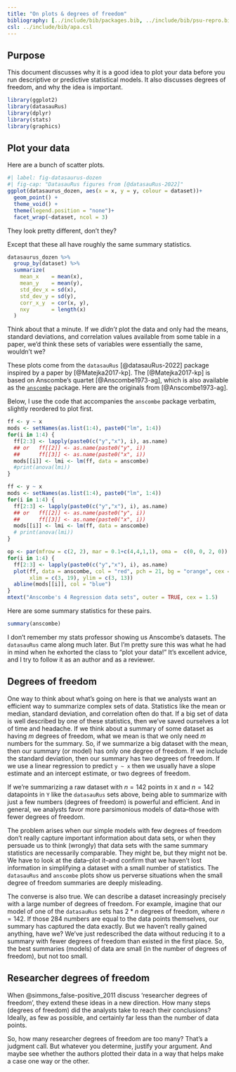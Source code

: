 ```yaml
---
title: "On plots & degrees of freedom"
bibliography: [../include/bib/packages.bib, ../include/bib/psu-repro.bib]
csl: ../include/bib/apa.csl
---
```


## Purpose

This document discusses why it is a good idea to plot your data before you run descriptive or predictive statistical models.
It also discusses degrees of freedom, and why the idea is important.

```r
library(ggplot2)
library(datasauRus)
library(dplyr)
library(stats)
library(graphics)
```

## Plot your data

Here are a bunch of scatter plots.

```r
#| label: fig-datasaurus-dozen
#| fig-cap: "DatasauRus figures from [@datasauRus-2022]"
ggplot(datasaurus_dozen, aes(x = x, y = y, colour = dataset))+
  geom_point() +
  theme_void() +
  theme(legend.position = "none")+
  facet_wrap(~dataset, ncol = 3)
```

They look pretty different, don't they?

Except that these all have roughly the same summary statistics.

```r
datasaurus_dozen %>%
  group_by(dataset) %>%
  summarize(
    mean_x    = mean(x),
    mean_y    = mean(y),
    std_dev_x = sd(x),
    std_dev_y = sd(y),
    corr_x_y  = cor(x, y),
    nxy       = length(x)
  )
```

Think about that a minute.
If we *didn't* plot the data and only had the means, standard deviations, and correlation values available from some table in a paper, we'd think these sets of variables were essentially the same, wouldn't we?

These plots come from the `datasauRus` [@datasauRus-2022] package inspired by a paper by [@Matejka2017-kp].
The [@Matejka2017-kp] is based on Anscombe's quartet [@Anscombe1973-ag], which is also available as the [`anscombe`](https://cran.r-project.org/package=anscombe) package. 
Here are the originals from [@Anscombe1973-ag].

::: {.callout-note}

Below, I use the code that accompanies the `anscombe` package verbatim, slightly reordered to plot first.

:::

```r
ff <- y ~ x
mods <- setNames(as.list(1:4), paste0("lm", 1:4))
for(i in 1:4) {
  ff[2:3] <- lapply(paste0(c("y","x"), i), as.name)
  ## or   ff[[2]] <- as.name(paste0("y", i))
  ##      ff[[3]] <- as.name(paste0("x", i))
  mods[[i]] <- lmi <- lm(ff, data = anscombe)
  #print(anova(lmi))
}
```

```r
ff <- y ~ x
mods <- setNames(as.list(1:4), paste0("lm", 1:4))
for(i in 1:4) {
  ff[2:3] <- lapply(paste0(c("y","x"), i), as.name)
  ## or   ff[[2]] <- as.name(paste0("y", i))
  ##      ff[[3]] <- as.name(paste0("x", i))
  mods[[i]] <- lmi <- lm(ff, data = anscombe)
  # print(anova(lmi))
}
```

```r
op <- par(mfrow = c(2, 2), mar = 0.1+c(4,4,1,1), oma =  c(0, 0, 2, 0))
for(i in 1:4) {
  ff[2:3] <- lapply(paste0(c("y","x"), i), as.name)
  plot(ff, data = anscombe, col = "red", pch = 21, bg = "orange", cex = 1.2,
       xlim = c(3, 19), ylim = c(3, 13))
  abline(mods[[i]], col = "blue")
}
mtext("Anscombe's 4 Regression data sets", outer = TRUE, cex = 1.5)
```

Here are some summary statistics for these pairs.

```r
summary(anscombe)
```

::: {.callout-note}

I don't remember my stats professor showing us Anscombe's datasets.
The `datasauRus` came along much later.
But I'm pretty sure this was what he had in mind when he exhorted the class to "plot your data!"
It's excellent advice, and I try to follow it as an author and as a reviewer.

:::

## Degrees of freedom

One way to think about what's going on here is that we analysts want an efficient way to summarize complex sets of data.
Statistics like the mean or median, standard deviation, and correlation often do that.
If a big set of data is well described by one of these statistics, then we've saved ourselves a lot of time and headache.
If we think about a summary of some dataset as having $m$ degrees of freedom, what we mean is that we only need $m$ numbers for the summary.
So, if we summarize a big dataset with the mean, then our summary (or model) has only one degree of freedom.
If we include the standard deviation, then our summary has two degrees of freedom.
If we use a linear regression to predict `y ~ x` then we usually have a slope estimate and an intercept estimate, or two degrees of freedom.

If we're summarizing a raw dataset with $n=142$ points in `X` and $n=142$ datapoints in `Y` like the `datasauRus` sets above, being able to summarize with just a few numbers (degrees of freedom) is powerful and efficient.
And in general, we analysts favor more parsimonious models of data--those with fewer degrees of freedom.

The problem arises when our simple models with few degrees of freedom don't really capture important information about data sets, or when they persuade us to think (wrongly) that data sets with the same summary statistics are necessarily comparable.
They might be, but they might not be.
We have to look at the data--plot it--and confirm that we haven't lost information in simplifying a dataset with a small number of statistics.
The `datasauRus` and `anscombe` plots show us perverse situations when the small degree of freedom summaries are deeply misleading.

The converse is also true.
We can describe a dataset increasingly precisely with a large number of degrees of freedom.
For example, imagine that our model of one of the `datasauRus` sets has $2*n$ degrees of freedom, where $n=142$.
If those 284 numbers are equal to the data points themselves, our summary has captured the data exactly.
But we haven't really gained anything, have we?
We've just redescribed the data without reducing it to a summary with fewer degrees of freedom than existed in the first place.
So, the best summaries (models) of data are small (in the number of degrees of freedom), but not too small.

## Researcher degrees of freedom

When @simmons_false-positive_2011 discuss 'researcher degrees of freedom', they extend these ideas in a new direction.
How many steps (degrees of freedom) did the analysts take to reach their conclusions?
Ideally, as few as possible, and certainly far less than the number of data points.

So, how many researcher degrees of freedom are too many?
That's a judgment call.
But whatever you determine, justify your argument.
And maybe see whether the authors plotted their data in a way that helps make a case one way or the other.
